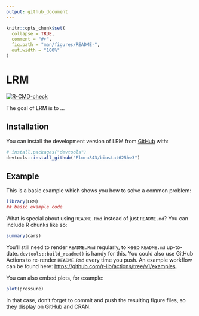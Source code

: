 ```yaml
---
output: github_document
---
```


<!-- README.md is generated from README.Rmd. Please edit that file -->

```r
knitr::opts_chunk$set(
  collapse = TRUE,
  comment = "#>",
  fig.path = "man/figures/README-",
  out.width = "100%"
)
```

# LRM

<!-- badges: start -->
[![R-CMD-check](https://github.com/Flora843/biostat625hw3/actions/workflows/R-CMD-check.yaml/badge.svg)](https://github.com/Flora843/biostat625hw3/actions/workflows/R-CMD-check.yaml)
<!-- badges: end -->

The goal of LRM is to ...

## Installation

You can install the development version of LRM from [GitHub](https://github.com/) with:

``` r
# install.packages("devtools")
devtools::install_github("Flora843/biostat625hw3")
```

## Example

This is a basic example which shows you how to solve a common problem:

```r
library(LRM)
## basic example code
```

What is special about using `README.Rmd` instead of just `README.md`? You can include R chunks like so:

```r
summary(cars)
```

You'll still need to render `README.Rmd` regularly, to keep `README.md` up-to-date. `devtools::build_readme()` is handy for this. You could also use GitHub Actions to re-render `README.Rmd` every time you push. An example workflow can be found here: <https://github.com/r-lib/actions/tree/v1/examples>.

You can also embed plots, for example:

```r
plot(pressure)
```

In that case, don't forget to commit and push the resulting figure files, so they display on GitHub and CRAN.
